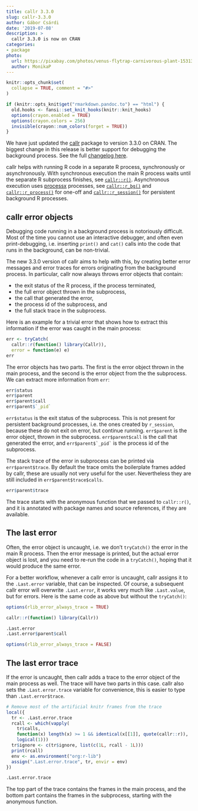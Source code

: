 ```yaml
---
title: callr 3.3.0
slug: callr-3.3.0
author: Gábor Csárdi
date: '2019-07-08'
description: >
  callr 3.3.0 is now on CRAN
categories:
- package
photo:
  url: https://pixabay.com/photos/venus-flytrap-carnivorous-plant-1531345
  author: MonikaP
---
```


```r
knitr::opts_chunk$set(
  collapse = TRUE, comment = "#>"
)
```

```r
if (knitr::opts_knit$get("rmarkdown.pandoc.to") == "html") {
  old.hooks <- fansi::set_knit_hooks(knitr::knit_hooks)
  options(crayon.enabled = TRUE)
  options(crayon.colors = 256)
  invisible(crayon::num_colors(forget = TRUE))
}
```

We have just updated the [callr](https://callr.r-lib.org/) package to version 3.3.0 on CRAN.
The biggest change in this release is better support for debugging the
background process. See the full
[changelog here](https://callr.r-lib.org/news/index.html).

callr helps with running R code in a separate R process, synchronously or
asynchronously. With synchronous execution the main R process waits until
the separate R subprocess finishes, see [`callr::r()`](https://callr.r-lib.org/reference/r.html). Asynchronous execution
uses [processx](https://processx.r-lib.org/) processes, see [`callr::r_bg()`](https://callr.r-lib.org/reference/r_bg.html)
and [`callr::r_process()`](https://callr.r-lib.org/reference/r_process.html) for one-off and [`callr::r_session()`](https://callr.r-lib.org/reference/r_session.html) for persistent
background R processes.

## callr error objects

Debugging code running in a background process is notoriously difficult.
Most of the time you cannot use an interactive debugger, and often even
print-debugging, i.e. inserting `print()` and `cat()` calls into the
code that runs in the background, can be non-trivial.

The new 3.3.0 version of callr aims to help with this, by creating better
error messages and error traces for errors originating from the background
process. In particular, callr now always throws error objects that
contain:

* the exit status of the R process, if the process terminated,
* the full error object thrown in the subprocess,
* the call that generated the error,
* the process id of the subprocess, and
* the full stack trace in the subprocess.

Here is an example for a trivial error that shows how to extract this
information if the error was caught in the main process:

```r
err <- tryCatch(
  callr::r(function() library(Callr)),
  error = function(e) e)
err
```

The error objects has two parts. The first is the error object thrown in
the main process, and the second is the error object from the the
subprocess. We can extract more information from `err`:

```r
err$status
err$parent
err$parent$call
err$parent$`_pid`
```

`err$status` is the exit status of the subprocess. This is not present
for persistent background processes, i.e. the ones created by `r_session`,
because these do not exit on error, but continue running. `err$parent` is
the error object, thrown in the subprocess. `err$parent$call` is the call
that generated the error, and ``err$parent$`_pid` `` is the process id
of the subprocess.


The stack trace of the error in subprocess can be printed via
`err$parent$trace`. By default the trace omits the boilerplate frames
added by callr, these are usually not very useful for the user.
Nevertheless they are still included in `err$parent$trace$calls`.

```r
err$parent$trace
```

The trace starts with the anonymous function that we passed to `callr::r()`,
and it is annotated with package names and source references, if they are
available.

## The last error

Often, the error object is uncaught, i.e. we don't `tryCatch()` the error
in the main R process. Then the error message is printed, but the actual
error object is lost, and you need to re-run the code in a `tryCatch()`,
hoping that it would produce the same error.

For a better workflow, whenever a callr error is uncaught, callr
assigns it to the `.Last.error` variable, that can be inspected.
Of course, a subsequent callr error will overwrite `.Last.error`, it works very
much like `.Last.value`, but for errors. Here is the same code as above
but without the `tryCatch()`:

```r
options(rlib_error_always_trace = TRUE)
```

```r
callr::r(function() library(Callr))
```

```r
.Last.error
.Last.error$parent$call
```

```r
options(rlib_error_always_trace = FALSE)
```

## The last error trace

If the error is uncaught, then callr adds a trace to the error object of
the main process as well. The trace will have two parts in this case.
callr also sets the `.Last.error.trace` variable for convenience, this is
easier to type than `.Last.error$trace`.

```r
# Remove most of the artificial knitr frames from the trace
local({
  tr <- .Last.error.trace
  rcall <- which(vapply(
    tr$calls,
    function(x) length(x) >= 1 && identical(x[[1]], quote(callr::r)),
    logical(1)))
  tr$ignore <- c(tr$ignore, list(c(1L, rcall - 1L)))
  print(rcall)
  env <- as.environment("org:r-lib")
  assign(".Last.error.trace", tr, envir = env)
})
```

```r
.Last.error.trace
```

The top part of the trace contains the frames in the main process, and the
bottom part contains the frames in the subprocess, starting with the
anonymous function.
